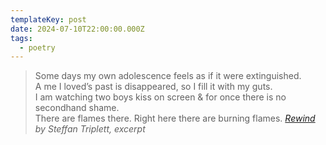 ```yaml
---
templateKey: post
date: 2024-07-10T22:00:00.000Z
tags:
  - poetry
---
```

> Some days my own adolescence feels as if it were extinguished.<br/>
> A me I loved’s past is disappeared, so I fill it with my guts.<br/>
> I am watching two boys kiss on screen & for once there is no secondhand shame.<br/>
> There are flames there. Right here there are burning flames.
> <cite><i>[Rewind](https://poems.com/poem/rewind/)</i> by Steffan Triplett, excerpt</cite>
